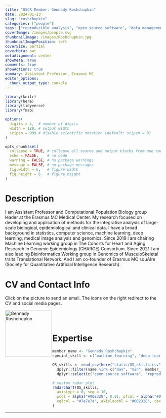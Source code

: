 ```yaml
---
title: "OSCR Member: Gennady Roshchupkin"
date: 2024-01-13
slug: "roshchupkin"
categories: ["people"]
tags: ["reproducible analysis", "open source software", "data management", "machine learning", "deep learning", "school-erasmusmc"] # top 3 categories + unique + school
coverImage: /images/people.svg
thumbnailImage: /images/Roshchupkin.jpg
thumbnailImagePosition: left
coverSize: partial
coverMeta: out
metaAlignment: center
showMeta: true
comments: true
showActions: true
summary: Assistant Professor, Erasmus MC  
editor_options: 
  chunk_output_type: console
---
```


```r

library(knitr)
library(here)
library(tidyverse)
library(fmsb)

options(
  digits = 4,  # number of digits
  width = 120, # output width
  scipen = 999 # disable scientific notation (default: scipen = 0)
)

opts_chunk$set(
  collapse = TRUE, # collapse all source and output blocks from one code chunk into a single block
  echo = FALSE,    # no code
  warning = FALSE, # no package warnings
  message = FALSE, # no package messages
  fig.width = 6,   # figure width
  fig.height = 6   # figure height
)

```

# Description

I am Assistant Professor and Computational Population Biology group leader at the Erasmus MC Medical Center. My research focused on developing and application of methods for the integrative analysis of large-scale biological, epidemiological and clinical data. I have a broad background in statistics, computer science, machine learning, deep learning, medical image analysis and genomics. Since 2019 I am chairing Machine Learning working group in The Cohorts for Heart and Aging Research in Genomic Epidemiology (CHARGE) Consortium. Since 2021 I am also leading Bioinformatics Working group in Genomics of MusculoSkeletal traits Translational Network. And I am co-founder of Erasmus MC squAIre (Society for Quantitative Artificial Intelligence Research).

# CV and Contact Info

Click on the picture to send an email. The icons on the right redirect to the CV and social media pages.

<!-- EMAIL -->
<p>
  <a href="mailto:g.roshchupkin@erasmusmc.nl">
  <img border="0" alt="Gennady Roshchupkin" src="/images/Roshchupkin.jpg" width="150" height="150" align="left">
  </a>
</p>

<!-- CV -->
<p align="center">
  <a href="https://www.roshchupkin.org/" class="fa fa-link fa-2x" style="color:#000000;">
  </a>
</p>

<!-- TWITTER -->
<p align="center">
  <a href="https://twitter.com/Roshchupkin" class="fa fa-twitter fa-2x">
  </a>
</p>

<BR><BR>

# Expertise
  
```r

member_name <- "Gennady Roshchupkin"
special_skill <- c("machine learning", "deep learning")

OS_skills <- read_csv(here("static/OS_skills.csv")) %>%
  dplyr::filter(name %in% c("max", "min", member_name)) %>%
  dplyr::select(c("open source software", "reproducible analysis", "data sharing", "preregistration", all_of(special_skill), "open access", "data management"))

# custom radar plot
radarchart(OS_skills,
  axistype = 0, seg = 10,
  pcol = alpha("#002328", 0.8), pfcol = alpha("#00B969", 0.6), plwd = 4, centerzero = TRUE, # polygon
  cglcol = "#7e7e7e", axislabcol = "#002328", caxislabels = seq(0, 10, 2), cglwd = 0.8 # grid
)

```

***


